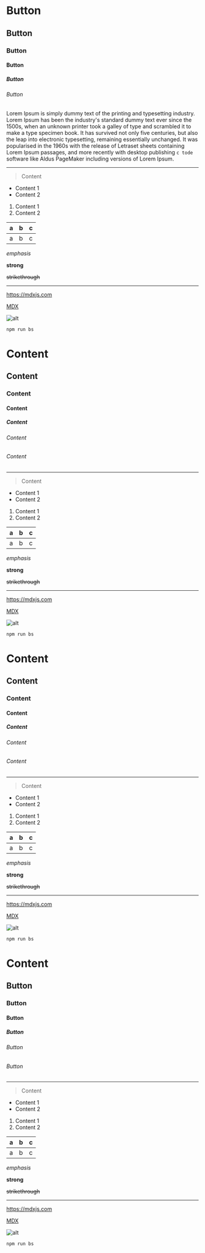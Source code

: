 # Button
## Button
### Button
#### Button
##### Button
###### Button

Lorem Ipsum is simply dummy text of the printing and typesetting industry. Lorem Ipsum has been the industry's
standard dummy text ever since the 1500s, when an unknown printer took a galley of type and scrambled it to make a
type specimen book. It has survived not only five centuries, but also the leap into electronic typesetting, remaining
essentially unchanged. It was popularised in the 1960s with the release of Letraset sheets containing Lorem Ipsum
passages, and more recently with desktop publishing `c tode` software like Aldus PageMaker including versions of Lorem Ipsum.

***

> Content

- Content 1
- Content 2

1. Content 1
2. Content 2

a | b | c
--- | --- | ---
a | b | c

_emphasis_

**strong**

~~strikethrough~~

---

<https://mdxjs.com>

[MDX](https://mdxjs.com)

![alt](https://mdx-logo.now.sh)

```js
npm run bs
```

# Content
## Content
### Content
#### Content
##### Content
###### Content
###### Content

***

> Content

- Content 1
- Content 2

1. Content 1
2. Content 2

a | b | c
--- | --- | ---
a | b | c

_emphasis_

**strong**

~~strikethrough~~

---

<https://mdxjs.com>

[MDX](https://mdxjs.com)

![alt](https://mdx-logo.now.sh)

```js
npm run bs
```

# Content
## Content
### Content
#### Content
##### Content
###### Content
###### Content

***

> Content

- Content 1
- Content 2

1. Content 1
2. Content 2

a | b | c
--- | --- | ---
a | b | c

_emphasis_

**strong**

~~strikethrough~~

---

<https://mdxjs.com>

[MDX](https://mdxjs.com)

![alt](https://mdx-logo.now.sh)

```js
npm run bs
```

# Content
## Button
### Button
#### Button
##### Button
###### Button
###### Button

***

> Content

- Content 1
- Content 2

1. Content 1
2. Content 2

a | b | c
--- | --- | ---
a | b | c

_emphasis_

**strong**

~~strikethrough~~

---

<https://mdxjs.com>

[MDX](https://mdxjs.com)

![alt](https://mdx-logo.now.sh)

```js
npm run bs
```
